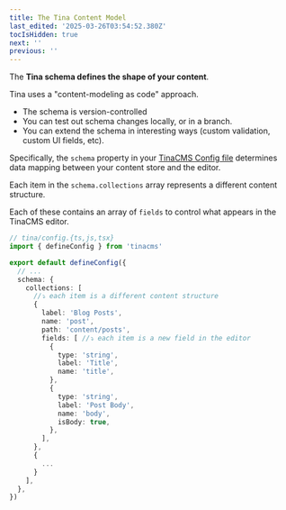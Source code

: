 ```yaml
---
title: The Tina Content Model
last_edited: '2025-03-26T03:54:52.380Z'
tocIsHidden: true
next: ''
previous: ''
---
```


The **Tina schema defines the shape of your content**.

Tina uses a "content-modeling as code" approach.

* The schema is version-controlled
* You can test out schema changes locally, or in a branch.
* You can extend the schema in interesting ways (custom validation, custom UI fields, etc).

Specifically, the `schema` property in your [TinaCMS Config file](/docs/reference/config) determines data mapping between your content store and the editor.

Each item in the `schema.collections` array represents a different content structure.

Each of these contains an array of `fields` to control what appears in the TinaCMS editor.

```ts
// tina/config.{ts,js,tsx}
import { defineConfig } from 'tinacms'

export default defineConfig({
  // ...
  schema: {
    collections: [ 
      //⤵️ each item is a different content structure
      {
        label: 'Blog Posts',
        name: 'post',
        path: 'content/posts',
        fields: [ //⤵️ each item is a new field in the editor
          {
            type: 'string',
            label: 'Title',
            name: 'title',
          },
          {
            type: 'string',
            label: 'Post Body',
            name: 'body',
            isBody: true,
          },
        ],
      },
      {
        ...
      }
    ],
  },
})
```
